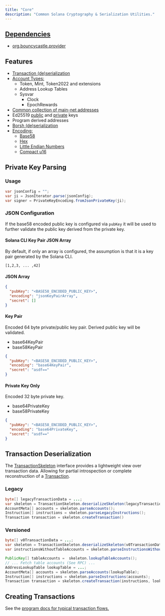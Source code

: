 ```yaml
---
title: "Core"
description: "Common Solana Cryptography & Serialization Utilities."
---
```


<Card title="GitHub Repository" icon="github" horizontal={true} href="https://github.com/sava-software/sava"/>

## [Dependencies](https://github.com/sava-software/sava/blob/main/sava-core/src/main/java/module-info.java)
- [org.bouncycastle.provider](https://www.bouncycastle.org/download/bouncy-castle-java/#latest)

## Features

* [Transaction (de)serialization](#transaction-deserialization)
* [Account Types:](https://github.com/sava-software/sava/tree/main/sava-core/src/main/java/software/sava/core/accounts)
  * Token, Mint, Token2022 and extensions
  * Address Lookup Tables
  * Sysvar
    * Clock
    * EpochRewards
* [Common collection of main-net addresses](https://github.com/sava-software/sava/tree/main/sava-core/src/main/java/software/sava/core/accounts/SolanaAccounts.java)
* Ed25519 [public](https://github.com/sava-software/sava/tree/main/sava-core/src/main/java/software/sava/core/accounts/PublicKey.java) and [private](https://github.com/sava-software/sava/tree/main/sava-core/src/main/java/software/sava/core/accounts/Signer.java) keys
* Program derived addresses
* [Borsh (de)serialization](https://github.com/sava-software/sava/tree/main/sava-core/src/main/java/software/sava/core/borsh/Borsh.java)
* [Encoding:](https://github.com/sava-software/sava/tree/main/sava-core/src/main/java/software/sava/core/encoding)
  * [Base58](https://github.com/sava-software/sava/tree/main/sava-core/src/main/java/software/sava/core/encoding/Base58.java)
  * [Hex](https://github.com/sava-software/sava/tree/main/sava-core/src/main/java/software/sava/core/encoding/Jex.java)
  * [Little Endian Numbers](https://github.com/sava-software/sava/tree/main/sava-core/src/main/java/software/sava/core/encoding/ByteUtil.java)
  * [Compact u16](https://github.com/sava-software/sava/tree/main/sava-core/src/main/java/software/sava/core/encoding/CompactU16Encoding.java)

## Private Key Parsing

### Usage

```java
var jsonConfig = "";
var ji = JsonIterator.parse(jsonConfig);
var signer = PrivateKeyEncoding.fromJsonPrivateKey(ji);
```

### JSON Configuration

If the base58 encoded public key is configured via `pubKey` it will be used to further validate the public key derived
from the private key.

#### Solana CLI Key Pair JSON Array

By default, if only an array is configured, the assumption is that it is a key pair generated by the Solana CLI.

```
[1,2,3, ... ,42]
```

#### JSON Array

```json
{
  "pubKey": "<BASE58_ENCODED_PUBLIC_KEY>",
  "encoding": "jsonKeyPairArray",
  "secret": []
}
```

#### Key Pair

Encoded 64 byte private/public key pair. Derived public key will be validated.

* base64KeyPair
* base58KeyPair

```json
{
  "pubKey": "<BASE58_ENCODED_PUBLIC_KEY>",
  "encoding": "base64KeyPair",
  "secret": "asdf=="
}
```

#### Private Key Only

Encoded 32 byte private key.

* base64PrivateKey
* base58PrivateKey

```json
{
  "pubKey": "<BASE58_ENCODED_PUBLIC_KEY>",
  "encoding": "base64PrivateKey",
  "secret": "asdf=="
}
```

## Transaction Deserialization

The [TransactionSkeleton](https://github.com/sava-software/sava/tree/main/sava-core/src/main/java/software/sava/core/tx/TransactionSkeleton.java)
interface provides a lightweight view over transaction data. Allowing for partial introspection or complete reconstruction of
a [Transaction](https://github.com/sava-software/sava/tree/main/sava-core/src/main/java/software/sava/core/tx/Transaction.java).

### Legacy

```java
byte[] legacyTransactionData = ...;
var skeleton = TransactionSkeleton.deserializeSkeleton(legacyTransactionData);
AccountMeta[] accounts = skeleton.parseAccounts();
Instruction[] instructions = skeleton.parseLegacyInstructions();
Transaction transaction = skeleton.createTransaction()
```

### Versioned

```java
byte[] v0TransactionData = ...;
var skeleton = TransactionSkeleton.deserializeSkeleton(v0TransactionData);
var instructionsWithoutTableAccounts = skeleton.parseInstructionsWithoutTableAccounts();

PublicKey[] tableAccounts =  skeleton.lookupTableAccounts();
// ... Fetch table accounts (See RPC) ...
AddressLookupTable lookupTable = ...;
AccountMeta[] accounts = skeleton.parseAccounts(lookupTable);
Instruction[] instructions = skeleton.parseInstructions(accounts);
Transaction transaction = skeleton.createTransaction(instructions, lookupTable);
```

## Creating Transactions

See the [program docs for typical transaction flows.](/libraries/programs#typical-transaction-flow)
